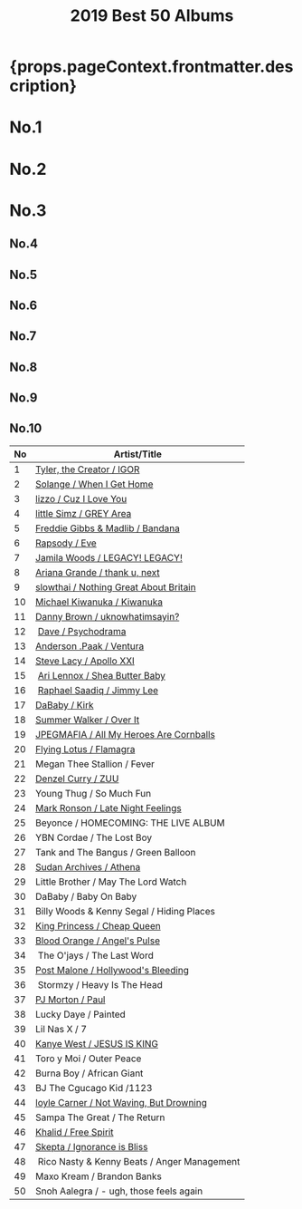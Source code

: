 ﻿---
title: 2019 Best 50 Albums
tabs: ['2020', '2019', '2018', '2017', '2016']
description: 2019 Black Music Best 50 Albums by planet.ky
keywords: '2019, album best 50, CD best 50, black music, Hip-Hop, Rap, Soul, R&B'
---


<h1> {props.pageContext.frontmatter.description} </h1>

<Row>
<Column colMd={2} colLg={3} noGutterMdLeft>
  <h1>No.1</h1>
  <Review1 />
 </Column>
<Column colMd={2} colLg={3} noGutterMdLeft>
  <h1>No.2</h1>
  <Review2 /> 
</Column>
<Column colMd={2} colLg={3} noGutterMdLeft>
  <h1>No.3</h1>
  <Review3 /> 
</Column>
</Row>

<Row>
<Column colMd={2} colLg={3} noGutterMdLeft>
  <h2>No.4</h2>
  <Review4 />
 </Column>
<Column colMd={2} colLg={3} noGutterMdLeft>
  <h2>No.5</h2>
  <Review5 /> 
</Column>
<Column colMd={2} colLg={3} noGutterMdLeft>
  <h2>No.6</h2>
  <Review6 /> 
</Column>
</Row>

<Row>
<Column colMd={2} colLg={2} noGutterMdLeft>
  <h2>No.7</h2>
  <Review7 />
 </Column>
<Column colMd={2} colLg={2} noGutterMdLeft>
  <h2>No.8</h2>
  <Review8 /> 
</Column>
<Column colMd={2} colLg={2} noGutterMdLeft>
  <h2>No.9</h2>
  <Review9 /> 
</Column>
<Column colMd={2} colLg={2} noGutterMdLeft>
  <h2>No.10</h2>
  <Review10 /> 
</Column>
</Row>

| No | Artist/Title                                                      | 
| -- | ----------------------------------------------------------------- | 
| 1  | [Tyler, the Creator / IGOR](/review/tyler4L/)                     |  
| 2  | [Solange / When I Get Home](/review/soange4L/)                    | 
| 3  | [lizzo / Cuz I Love You](review/lizz1L/)                          |
| 4  | [little Simz / GREY Area](/review/littlesimz1L/)                  |
| 5  | [Freddie Gibbs &amp; Madlib / Bandana](/review/fgibsandmadlib2L/) |
| 6  | [Rapsody / Eve](/review/rapsody2L/)                               |
| 7  | [Jamila Woods / LEGACY! LEGACY!](/review/jamilawoods2L)           |
| 8  | [Ariana Grande / thank u, next](/review/arianagrande5L/)          |
| 9  | [slowthai / Nothing Great About Britain](/review/jpegmafia1L/)    |
| 10 | [Michael Kiwanuka / Kiwanuka](/review/mkiwanuka3L/)               |
| 11 | [Danny Brown / uknowhatimsayin?](/review/dannybrown4L/)           |                
| 12 | [Dave / Psychodrama](/review/dave1L/)                             |
| 13 | [Anderson .Paak / Ventura](/review/andersonpaak4L)                |
| 14 | [Steve Lacy / Apollo XXI](/review/stevelacy1L)                    |
| 15 | [Ari Lennox / Shea Butter Baby](/review/arilennox1L)              |
| 16 | [Raphael Saadiq / Jimmy Lee](/review/rsaadiq6L)                   |
| 17 | [DaBaby / Kirk](review/dababy1L/)                                 |
| 18 | [Summer Walker / Over It](review/summerwalker1L/)                 |
| 19 | [JPEGMAFIA / All My Heroes Are Cornballs](/review/jpegmafia1L/)   |
| 20 | [Flying Lotus / Flamagra](/review/flyinglotus3L)                  |
| 21 | Megan Thee Stallion / Fever                                       |
| 22 | [Denzel Curry / ZUU](/review/denzelcurry1L)                       |
| 23 | Young Thug / So Much Fun                                          |
| 24 | [Mark Ronson / Late Night Feelings](/review/markronson2L)         |
| 25 | Beyonce / HOMECOMING: THE LIVE ALBUM                              |
| 26 | YBN Cordae / The Lost Boy                                         |
| 27 | Tank and The Bangus / Green Balloon                               |
| 28 | [Sudan Archives / Athena](/review/sudanarchives1L)                |
| 29 | Little Brother / May The Lord Watch                               |
| 30 | DaBaby / Baby On Baby                                             |
| 31 | Billy Woods &amp; Kenny Segal / Hiding Places                     |
| 32 | [King Princess / Cheap Queen](/review/kingprincess1L/)            |
| 33 | [Blood Orange / Angel's Pulse](/review/bloodorange4L/)            |
| 34 | The O'jays / The Last Word                                        |
| 35 | [Post Malone / Hollywood's Bleeding](/review/postmalone2L/)       |
| 36 | Stormzy / Heavy Is The Head                                       |
| 37 | [PJ Morton / Paul](/review/pjmorton1L)                            |
| 38 | Lucky Daye / Painted                                              |
| 39 | Lil Nas X / 7                                                     |
| 40 | [Kanye West / JESUS IS KING](/review/kanyewest10L)                |
| 41 | Toro y Moi / Outer Peace                                          |
| 42 | Burna Boy / African Giant                                         |
| 43 | BJ The Cgucago Kid /1123                                          |
| 44 | [loyle Carner / Not Waving, But Drowning](/review/loylecarner2L)  |
| 45 | Sampa The Great / The Return                                      |
| 46 | [Khalid / Free Spirit](/review/khalid2L)                          |
| 47 | [Skepta / Ignorance is Bliss](/review/skepta1L)                   |
| 48 | Rico Nasty &amp; Kenny Beats / Anger Management                   |
| 49 | Maxo Kream / Brandon Banks                                        |
| 50 | Snoh Aalegra / - ugh, those feels again                           |
